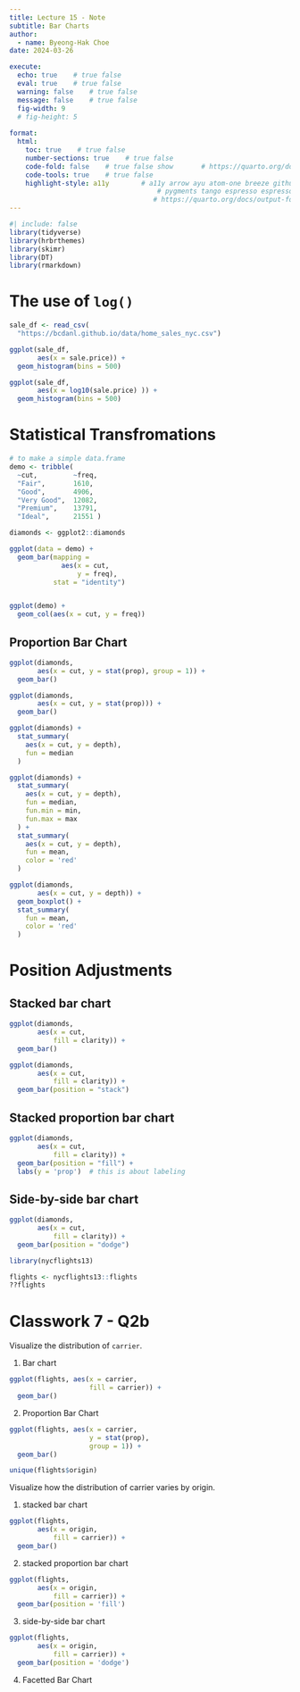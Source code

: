 ```yaml
---
title: Lecture 15 - Note
subtitle: Bar Charts
author: 
  - name: Byeong-Hak Choe
date: 2024-03-26

execute: 
  echo: true    # true false
  eval: true    # true false
  warning: false    # true false
  message: false    # true false
  fig-width: 9
  # fig-height: 5
  
format: 
  html:
    toc: true    # true false
    number-sections: true    # true false
    code-fold: false    # true false show       # https://quarto.org/docs/output-formats/html-code.html
    code-tools: true    # true false
    highlight-style: a11y        # a11y arrow ayu atom-one breeze github gruvbox tango espresso
                                     # pygments tango espresso espresso zenburn kate nord
                                    # https://quarto.org/docs/output-formats/html-code.html#highlighting
---
```



```r
#| include: false
library(tidyverse)
library(hrbrthemes)
library(skimr)
library(DT)
library(rmarkdown)

```


# The use of `log()`

```r
sale_df <- read_csv(
  "https://bcdanl.github.io/data/home_sales_nyc.csv")
```


```r
ggplot(sale_df,
       aes(x = sale.price)) +
  geom_histogram(bins = 500)
```




```r
ggplot(sale_df,
       aes(x = log10(sale.price) )) +
  geom_histogram(bins = 500)
```


# Statistical Transfromations

```r
# to make a simple data.frame
demo <- tribble(         
  ~cut,         ~freq,
  "Fair",       1610,
  "Good",       4906,
  "Very Good",  12082,
  "Premium",    13791,
  "Ideal",      21551 )

diamonds <- ggplot2::diamonds

ggplot(data = demo) +
  geom_bar(mapping = 
             aes(x = cut, 
                 y = freq), 
           stat = "identity")


ggplot(demo) +
  geom_col(aes(x = cut, y = freq))


```


## Proportion Bar Chart

```r
ggplot(diamonds,
       aes(x = cut, y = stat(prop), group = 1)) +
  geom_bar()
```

```r
ggplot(diamonds,
       aes(x = cut, y = stat(prop))) +
  geom_bar()
```


```r
ggplot(diamonds) +
  stat_summary(
    aes(x = cut, y = depth),
    fun = median
  )
```


```r
ggplot(diamonds) +
  stat_summary(
    aes(x = cut, y = depth),
    fun = median,
    fun.min = min,
    fun.max = max
  ) +
  stat_summary(
    aes(x = cut, y = depth),
    fun = mean,
    color = 'red'
  )
```


```r

ggplot(diamonds,
       aes(x = cut, y = depth)) +
  geom_boxplot() +
  stat_summary(
    fun = mean,
    color = 'red'
  )
```


# Position Adjustments

## Stacked bar chart

```r
ggplot(diamonds,
       aes(x = cut,
           fill = clarity)) +
  geom_bar()
```


```r
ggplot(diamonds,
       aes(x = cut,
           fill = clarity)) +
  geom_bar(position = "stack")
```



## Stacked proportion bar chart

```r
ggplot(diamonds,
       aes(x = cut,
           fill = clarity)) +
  geom_bar(position = "fill") +
  labs(y = 'prop')  # this is about labeling 
```


## Side-by-side bar chart

```r
ggplot(diamonds,
       aes(x = cut,
           fill = clarity)) +
  geom_bar(position = "dodge") 
```

```r
library(nycflights13)

flights <- nycflights13::flights
??flights
```



# Classwork 7 - Q2b

Visualize the distribution of `carrier`.

1. Bar chart
```r
ggplot(flights, aes(x = carrier,
                    fill = carrier)) +
  geom_bar()
```


2. Proportion Bar Chart

```r
ggplot(flights, aes(x = carrier,
                    y = stat(prop),
                    group = 1)) +
  geom_bar()
```


```r
unique(flights$origin)
```



Visualize how the distribution of carrier varies by origin.

1. stacked bar chart
```r
ggplot(flights,
       aes(x = origin,
           fill = carrier)) +
  geom_bar()
```




2. stacked proportion bar chart

```r
ggplot(flights,
       aes(x = origin,
           fill = carrier)) +
  geom_bar(position = 'fill')
```



3. side-by-side bar chart

```r
ggplot(flights,
       aes(x = origin,
           fill = carrier)) +
  geom_bar(position = 'dodge')
```



4. Facetted Bar Chart

